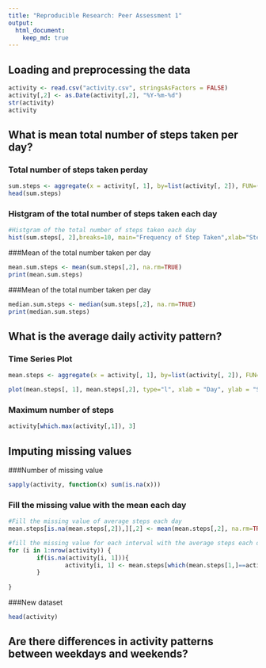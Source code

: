 ```yaml
---
title: "Reproducible Research: Peer Assessment 1"
output: 
  html_document:
    keep_md: true
---
```



## Loading and preprocessing the data

```r
activity <- read.csv("activity.csv", stringsAsFactors = FALSE)
activity[,2] <- as.Date(activity[,2], "%Y-%m-%d")
str(activity)
activity

```

## What is mean total number of steps taken per day?

### Total number of steps taken perday 
```r
sum.steps <- aggregate(x = activity[, 1], by=list(activity[, 2]), FUN=(function(x) sum(x, na.rm = FALSE)))
head(sum.steps)

```

### Histgram of the total number of steps taken each day
```r
#Histgram of the total number of steps taken each day
hist(sum.steps[, 2],breaks=10, main="Frequency of Step Taken",xlab="Steps taken per day")
```

###Mean of the total number taken per day 
```r
mean.sum.steps <- mean(sum.steps[,2], na.rm=TRUE)
print(mean.sum.steps)
```

###Mean of the total number taken per day 
```r
median.sum.steps <- median(sum.steps[,2], na.rm=TRUE)
print(median.sum.steps)
```

## What is the average daily activity pattern?

### Time Series Plot
```r
mean.steps <- aggregate(x = activity[, 1], by=list(activity[, 2]), FUN=(function(x) mean(x, na.rm = FALSE)))

plot(mean.steps[, 1], mean.steps[,2], type="l", xlab = "Day", ylab = "Steps Taken", main = "Steps Taken Each Day")

```

### Maximum number of steps
```r
activity[which.max(activity[,1]), 3]
```


## Imputing missing values

###Number of missing value
```r
sapply(activity, function(x) sum(is.na(x)))
```

### Fill the missing value with the mean each day
```r
#Fill the missing value of average steps each day
mean.steps[is.na(mean.steps[,2]),][,2] <- mean(mean.steps[,2], na.rm=TRUE)

#fill the missing value for each interval with the average steps each day.
for (i in 1:nrow(activity)) {
        if(is.na(activity[i, 1])){
                activity[i, 1] <- mean.steps[which(mean.steps[1,]==activity[i, 2]), 2]
        }
                
}

```
###New dataset
```r
head(activity)
```




## Are there differences in activity patterns between weekdays and weekends?
